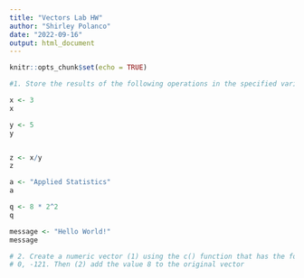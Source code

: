 ```yaml
---
title: "Vectors Lab HW"
author: "Shirley Polanco"
date: "2022-09-16"
output: html_document
---
```


```r
knitr::opts_chunk$set(echo = TRUE)
```

```r
#1. Store the results of the following operations in the specified variable.

x <- 3
x

y <- 5
y


z <- x/y
z

a <- "Applied Statistics"
a

q <- 8 * 2^2
q

message <- "Hello World!"
message
```

```r
# 2. Create a numeric vector (1) using the c() function that has the following values: 4, -10, 33,
# 0, -121. Then (2) add the value 8 to the original vector



```



